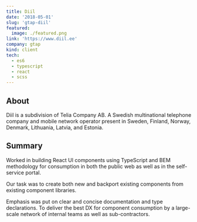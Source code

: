```yaml
---
title: Diil
date: '2018-05-01'
slug: 'gtap-diil'
featured:
  image: ./featured.png
link: 'https://www.diil.ee'
company: gtap
kind: client
tech:
  - es6
  - typescript
  - react
  - scss
---
```


## About

Diil is a subdivision of Telia Company AB. A Swedish multinational telephone company and mobile network operator present in Sweden, Finland, Norway, Denmark, Lithuania, Latvia, and Estonia.

## Summary

Worked in building React UI components using TypeScript and BEM methodology for consumption in both the public web as well as in the self-service portal.

Our task was to create both new and backport existing components from existing component libraries.

Emphasis was put on clear and concise documentation and type declarations. To deliver the best DX for component consumption by a large-scale network of internal teams as well as sub-contractors.
